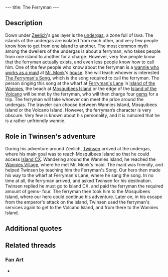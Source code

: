 ---
title: The Ferryman
---

{{twinsunica import}}{{Infobox Character
 |image=Ferryman.jpg
 |race=wannie
 |gender=male
 |size=average
 |age=adult
 |magical=no
 |lba1=
 |lba2=yes
 |alignment=neutral
 |occupation=Ferryman
 |requires=Gem
 |amount=4
 |fam1=
 |fam2=
 |planet=
 |island=
 |building=
}}
{{Quote
 |quote=Whoever wants to cross the ocean of fire must pay the price. Four gems is the fare. Where do you want to go?
 |character=The Ferryman}}

==Description==
Down under [[Zeelich]]'s gas layer is the [[undergas]], a zone full of lava. The islands of the undergas are isolated from each other, and very few people know how to get from one island to another. The most common myth among the dwellers of the undergas is about a ferryman, who takes people from one island to another for a charge.
However, very few people know that the ferryman actually exists, and even less people know how to call him. One of the few people who know about the ferryman is a [[Annie|wannie who works as a maid]] at [[Mr. Monk]]'s [[Mr. Lemoine's house|house]]. She will teach whoever is interested [[The Ferryman's Song]], which is the song required to call the ferryman. The person singing this song at the wharf at [[Ferryman's Lane]] in [[Island of the Wannies]], the beach at [[Mosquibees Island]] or the edge of the [[Island of the Volcano]] will be met by the ferryman, who will then charge four [[gem]]s for a trip. The ferryman will take whoever can meet the price around the undergas. The traveler can choose between Wannies Island, Mosquibees Island or the Volcano Island.
However, the ferryman’s character is very obscure. Very few is known about his personality, and it is rumored that he is a rather unfriendly wannie.

==Role in Twinsen's adventure==
During his adventure around Zeelich, [[Twinsen]] arrived at the undergas, where his main goal was to reach Mosquibees Island so that he could access [[Island CX]]. Wandering around the Wannies Island, he reached the [[Wannies Village]], where he met Mr. Monk's maid. The maid was friendly, and helped Twinsen by teaching him the Ferryman's Song. Our hero then made his way to the wharf at Ferryman's Lane, where he sang the song. In no time at all, the ferryman arrived, and asked Twinsen for his destination. Twinsen replied he must go to Island CX, and paid the ferryman the required amount of gems- four. The ferryman then took him to the Mosquibees Island, where our hero could continue his adventure. Later on, in his escape from the emperor's attack on the island, Twinsen used the ferryman's services again to get to the Volcano Island, and from there to the Wannies Island.

==Additional quotes==
{{Quote
 |quote=Ferryman if you please,<br>
Take me across the raging seas,<br>
For a few gems, I take your boat,<br>
I cannot swim, I cannot float!!
 |character=The Ferryman's Song}}

==Related threads==
===Fan Art===
* {{post|id=226830|title=Edited Film Pictures}}

<!-- remove these category links when they're all automated by categorizers...
[[Category:Wannies]]
[[Category:Male characters]]
[[Category:Average characters]]
[[Category:Adult characters]]
[[Category:Wannies Island inhabitants]]
[[Category:Mosquibees Island inhabitants]]
[[Category:Volcano Island inhabitants]] -->
